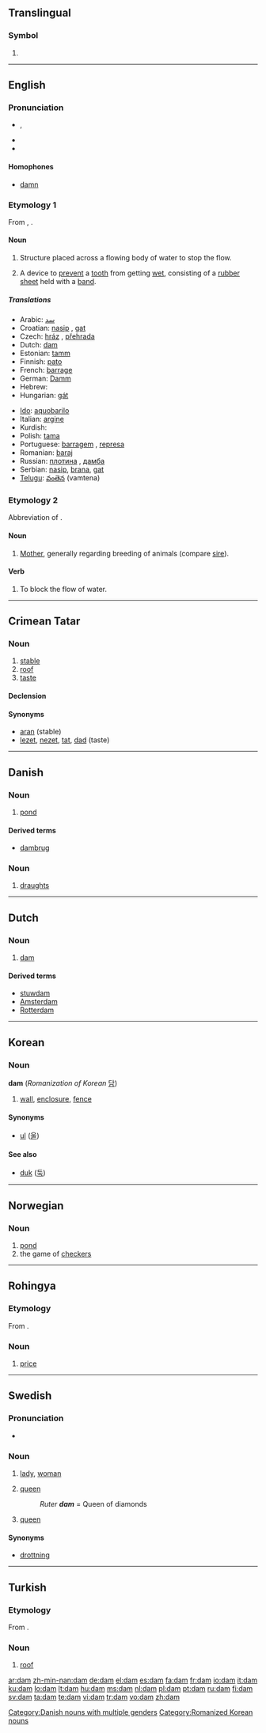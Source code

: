 {{wikipedia|dab=dam (disambiguation)|dam}}
==Translingual==

===Symbol===
{{infl|mul|symbol}}

# {{SI-unit-2|deca|meter|metre|[[length]]}}

----

==English==

===Pronunciation===
* {{IPA|/dæm/}}, {{SAMPA|/d{m/}}
* {{audio|en-us-dam.ogg|Audio (US)}}
* {{rhymes|æm}}

====Homophones====
* [[damn]]

===Etymology 1===
From {{etyl|dum}}, {{etyl|gml}} {{term|dam|lang=gml}}.

====Noun====
{{wikipedia}}
{{en-noun}}

# Structure placed across a flowing body of water to stop the flow.
#{{dentistry}} A device to [[prevent]] a [[tooth]] from getting [[wet]], consisting of a [[rubber]] [[sheet]] held with a [[band]].

=====Translations=====
{{trans-top|structure placed across a flowing body of water}}
* Arabic: [[سد]]
* Croatian: [[nasip]] {{m}}, [[gat]] {{m}}
* Czech: [[hráz]] {{f}}, [[přehrada]] {{f}}
* Dutch: [[dam#Dutch|dam]] {{m}}
* Estonian: [[tamm]]
* Finnish: [[pato]]
* French: [[barrage]] {{m}}
* German: [[Damm]] {{m}}
* Hebrew: {{t-|he|סכר|m|sc=Hebr}}
* Hungarian: [[gát]]
{{trans-mid}}
* [[Ido]]: [[aquobarilo]]
* Italian: [[argine]] {{m}}
* Kurdish: {{KUchar|[[به‌ربه‌ست]]}}
* Polish: [[tama#Polish|tama]] {{f}}
* Portuguese: [[barragem]] {{f}}, [[represa]] {{f}}
* Romanian: [[baraj]] {{n}}
* Russian: [[плотина]] {{f}}, [[дамба]] {{f}}
* Serbian: [[nasip]], [[brana]], [[gat]]
* [[Telugu]]: [[వంతెన]] (vamtena)
{{trans-bottom}}

===Etymology 2===
Abbreviation of {{term|dame}}.

====Noun====
{{en-noun}}

# [[mother|Mother]], generally regarding breeding of animals (compare [[sire]]).

====Verb====
{{en-verb|dams|damming|dammed}}

# To block the flow of water.

----

==Crimean Tatar==

===Noun===
{{infl|crh|noun}}

# [[stable]]
# [[roof]]
# [[taste]]

====Declension====
{{crh-latin-noun|nıñ|ğa|nı|da|dan}}

====Synonyms====
* [[aran]] (stable)
* [[lezet]], [[nezet]], [[tat]], [[dad]] (taste)

----

==Danish==

===Noun===
{{infl|da|noun|g=c}}

# [[pond]]

====Derived terms====
* [[dambrug]] {{n}}

===Noun===
{{infl|da|noun|g=c}}

# [[draughts]]

[[Category:Danish nouns with multiple genders]]

----

==Dutch==
{{wikipedia|lang=nl}}

===Noun===
{{nl-noun|g=m|pl=dammen|dim=dammetje}}

# [[dam#English|dam]]

====Derived terms====
* [[stuwdam]]
* [[Amsterdam]]
* [[Rotterdam]]

----

==Korean==

===Noun===
'''dam''' (''Romanization of Korean'' [[담]])

# [[wall]], [[enclosure]], [[fence]]

====Synonyms====
* [[ul]] ([[울]])

====See also====
* [[duk#Korean|duk]] ([[둑]])

[[Category:Romanized Korean nouns]]

----

==Norwegian==

===Noun===
{{no-noun-m1|damm}}

# [[pond]]
# the game of [[checkers]]

----

==Rohingya==

===Etymology===
From {{etyl|bn|rhg}}.

===Noun===
{{infl|rhg|noun}}

# [[price]]

----

==Swedish==

===Pronunciation===
* {{audio|Sv-dam.ogg|audio}}

===Noun===
{{sv-noun-reg-r-c|2=dame}}
{{infl|sv|noun|g=c}}

# [[lady]], [[woman]]
# {{context|card games|lang=sv}} [[queen]]
#: ''Ruter '''dam''''' = Queen of diamonds
# {{context|chess|lang=sv}} [[queen]]

====Synonyms====
* {{sense|in chess}} [[drottning]]

----

==Turkish==

===Etymology===
From {{proto|Turkic|tām|lang=tr}}.

===Noun===
{{infl|tr|noun}}

# [[roof]]

[[ar:dam]]
[[zh-min-nan:dam]]
[[de:dam]]
[[el:dam]]
[[es:dam]]
[[fa:dam]]
[[fr:dam]]
[[io:dam]]
[[it:dam]]
[[ku:dam]]
[[lo:dam]]
[[lt:dam]]
[[hu:dam]]
[[ms:dam]]
[[nl:dam]]
[[pl:dam]]
[[pt:dam]]
[[ru:dam]]
[[fi:dam]]
[[sv:dam]]
[[ta:dam]]
[[te:dam]]
[[vi:dam]]
[[tr:dam]]
[[vo:dam]]
[[zh:dam]]